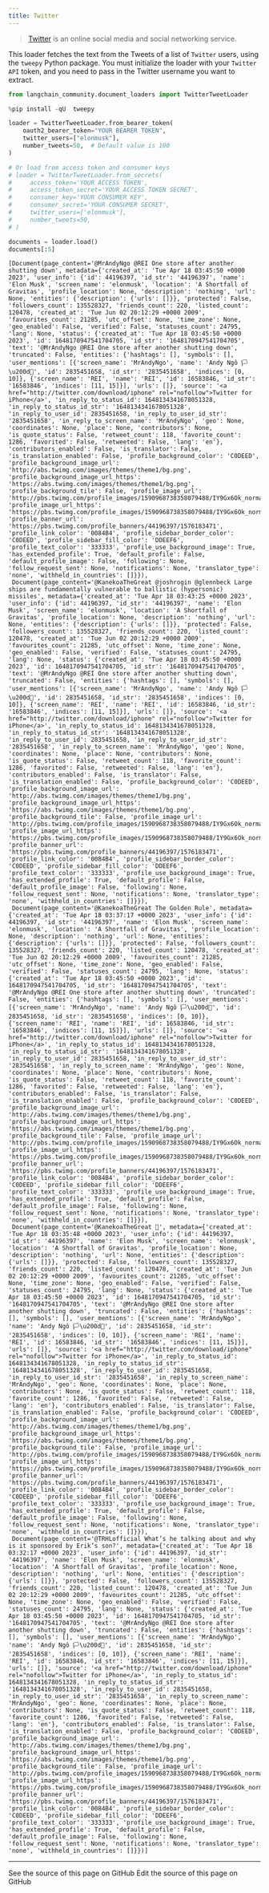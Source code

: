 ```yaml
---
title: Twitter
---
```


>[Twitter](https://twitter.com/) is an online social media and social networking service.

This loader fetches the text from the Tweets of a list of `Twitter` users, using the `tweepy` Python package.
You must initialize the loader with your `Twitter API` token, and you need to pass in the Twitter username you want to extract.

```python
from langchain_community.document_loaders import TwitterTweetLoader
```

```python
%pip install -qU  tweepy
```

```python
loader = TwitterTweetLoader.from_bearer_token(
    oauth2_bearer_token="YOUR BEARER TOKEN",
    twitter_users=["elonmusk"],
    number_tweets=50,  # Default value is 100
)

# Or load from access token and consumer keys
# loader = TwitterTweetLoader.from_secrets(
#     access_token='YOUR ACCESS TOKEN',
#     access_token_secret='YOUR ACCESS TOKEN SECRET',
#     consumer_key='YOUR CONSUMER KEY',
#     consumer_secret='YOUR CONSUMER SECRET',
#     twitter_users=['elonmusk'],
#     number_tweets=50,
# )
```

```python
documents = loader.load()
documents[:5]
```

```output
[Document(page_content='@MrAndyNgo @REI One store after another shutting down', metadata={'created_at': 'Tue Apr 18 03:45:50 +0000 2023', 'user_info': {'id': 44196397, 'id_str': '44196397', 'name': 'Elon Musk', 'screen_name': 'elonmusk', 'location': 'A Shortfall of Gravitas', 'profile_location': None, 'description': 'nothing', 'url': None, 'entities': {'description': {'urls': []}}, 'protected': False, 'followers_count': 135528327, 'friends_count': 220, 'listed_count': 120478, 'created_at': 'Tue Jun 02 20:12:29 +0000 2009', 'favourites_count': 21285, 'utc_offset': None, 'time_zone': None, 'geo_enabled': False, 'verified': False, 'statuses_count': 24795, 'lang': None, 'status': {'created_at': 'Tue Apr 18 03:45:50 +0000 2023', 'id': 1648170947541704705, 'id_str': '1648170947541704705', 'text': '@MrAndyNgo @REI One store after another shutting down', 'truncated': False, 'entities': {'hashtags': [], 'symbols': [], 'user_mentions': [{'screen_name': 'MrAndyNgo', 'name': 'Andy Ngô 🏳️\u200d🌈', 'id': 2835451658, 'id_str': '2835451658', 'indices': [0, 10]}, {'screen_name': 'REI', 'name': 'REI', 'id': 16583846, 'id_str': '16583846', 'indices': [11, 15]}], 'urls': []}, 'source': '<a href="http://twitter.com/download/iphone" rel="nofollow">Twitter for iPhone</a>', 'in_reply_to_status_id': 1648134341678051328, 'in_reply_to_status_id_str': '1648134341678051328', 'in_reply_to_user_id': 2835451658, 'in_reply_to_user_id_str': '2835451658', 'in_reply_to_screen_name': 'MrAndyNgo', 'geo': None, 'coordinates': None, 'place': None, 'contributors': None, 'is_quote_status': False, 'retweet_count': 118, 'favorite_count': 1286, 'favorited': False, 'retweeted': False, 'lang': 'en'}, 'contributors_enabled': False, 'is_translator': False, 'is_translation_enabled': False, 'profile_background_color': 'C0DEED', 'profile_background_image_url': 'http://abs.twimg.com/images/themes/theme1/bg.png', 'profile_background_image_url_https': 'https://abs.twimg.com/images/themes/theme1/bg.png', 'profile_background_tile': False, 'profile_image_url': 'http://pbs.twimg.com/profile_images/1590968738358079488/IY9Gx6Ok_normal.jpg', 'profile_image_url_https': 'https://pbs.twimg.com/profile_images/1590968738358079488/IY9Gx6Ok_normal.jpg', 'profile_banner_url': 'https://pbs.twimg.com/profile_banners/44196397/1576183471', 'profile_link_color': '0084B4', 'profile_sidebar_border_color': 'C0DEED', 'profile_sidebar_fill_color': 'DDEEF6', 'profile_text_color': '333333', 'profile_use_background_image': True, 'has_extended_profile': True, 'default_profile': False, 'default_profile_image': False, 'following': None, 'follow_request_sent': None, 'notifications': None, 'translator_type': 'none', 'withheld_in_countries': []}}),
 Document(page_content='@KanekoaTheGreat @joshrogin @glennbeck Large ships are fundamentally vulnerable to ballistic (hypersonic) missiles', metadata={'created_at': 'Tue Apr 18 03:43:25 +0000 2023', 'user_info': {'id': 44196397, 'id_str': '44196397', 'name': 'Elon Musk', 'screen_name': 'elonmusk', 'location': 'A Shortfall of Gravitas', 'profile_location': None, 'description': 'nothing', 'url': None, 'entities': {'description': {'urls': []}}, 'protected': False, 'followers_count': 135528327, 'friends_count': 220, 'listed_count': 120478, 'created_at': 'Tue Jun 02 20:12:29 +0000 2009', 'favourites_count': 21285, 'utc_offset': None, 'time_zone': None, 'geo_enabled': False, 'verified': False, 'statuses_count': 24795, 'lang': None, 'status': {'created_at': 'Tue Apr 18 03:45:50 +0000 2023', 'id': 1648170947541704705, 'id_str': '1648170947541704705', 'text': '@MrAndyNgo @REI One store after another shutting down', 'truncated': False, 'entities': {'hashtags': [], 'symbols': [], 'user_mentions': [{'screen_name': 'MrAndyNgo', 'name': 'Andy Ngô 🏳️\u200d🌈', 'id': 2835451658, 'id_str': '2835451658', 'indices': [0, 10]}, {'screen_name': 'REI', 'name': 'REI', 'id': 16583846, 'id_str': '16583846', 'indices': [11, 15]}], 'urls': []}, 'source': '<a href="http://twitter.com/download/iphone" rel="nofollow">Twitter for iPhone</a>', 'in_reply_to_status_id': 1648134341678051328, 'in_reply_to_status_id_str': '1648134341678051328', 'in_reply_to_user_id': 2835451658, 'in_reply_to_user_id_str': '2835451658', 'in_reply_to_screen_name': 'MrAndyNgo', 'geo': None, 'coordinates': None, 'place': None, 'contributors': None, 'is_quote_status': False, 'retweet_count': 118, 'favorite_count': 1286, 'favorited': False, 'retweeted': False, 'lang': 'en'}, 'contributors_enabled': False, 'is_translator': False, 'is_translation_enabled': False, 'profile_background_color': 'C0DEED', 'profile_background_image_url': 'http://abs.twimg.com/images/themes/theme1/bg.png', 'profile_background_image_url_https': 'https://abs.twimg.com/images/themes/theme1/bg.png', 'profile_background_tile': False, 'profile_image_url': 'http://pbs.twimg.com/profile_images/1590968738358079488/IY9Gx6Ok_normal.jpg', 'profile_image_url_https': 'https://pbs.twimg.com/profile_images/1590968738358079488/IY9Gx6Ok_normal.jpg', 'profile_banner_url': 'https://pbs.twimg.com/profile_banners/44196397/1576183471', 'profile_link_color': '0084B4', 'profile_sidebar_border_color': 'C0DEED', 'profile_sidebar_fill_color': 'DDEEF6', 'profile_text_color': '333333', 'profile_use_background_image': True, 'has_extended_profile': True, 'default_profile': False, 'default_profile_image': False, 'following': None, 'follow_request_sent': None, 'notifications': None, 'translator_type': 'none', 'withheld_in_countries': []}}),
 Document(page_content='@KanekoaTheGreat The Golden Rule', metadata={'created_at': 'Tue Apr 18 03:37:17 +0000 2023', 'user_info': {'id': 44196397, 'id_str': '44196397', 'name': 'Elon Musk', 'screen_name': 'elonmusk', 'location': 'A Shortfall of Gravitas', 'profile_location': None, 'description': 'nothing', 'url': None, 'entities': {'description': {'urls': []}}, 'protected': False, 'followers_count': 135528327, 'friends_count': 220, 'listed_count': 120478, 'created_at': 'Tue Jun 02 20:12:29 +0000 2009', 'favourites_count': 21285, 'utc_offset': None, 'time_zone': None, 'geo_enabled': False, 'verified': False, 'statuses_count': 24795, 'lang': None, 'status': {'created_at': 'Tue Apr 18 03:45:50 +0000 2023', 'id': 1648170947541704705, 'id_str': '1648170947541704705', 'text': '@MrAndyNgo @REI One store after another shutting down', 'truncated': False, 'entities': {'hashtags': [], 'symbols': [], 'user_mentions': [{'screen_name': 'MrAndyNgo', 'name': 'Andy Ngô 🏳️\u200d🌈', 'id': 2835451658, 'id_str': '2835451658', 'indices': [0, 10]}, {'screen_name': 'REI', 'name': 'REI', 'id': 16583846, 'id_str': '16583846', 'indices': [11, 15]}], 'urls': []}, 'source': '<a href="http://twitter.com/download/iphone" rel="nofollow">Twitter for iPhone</a>', 'in_reply_to_status_id': 1648134341678051328, 'in_reply_to_status_id_str': '1648134341678051328', 'in_reply_to_user_id': 2835451658, 'in_reply_to_user_id_str': '2835451658', 'in_reply_to_screen_name': 'MrAndyNgo', 'geo': None, 'coordinates': None, 'place': None, 'contributors': None, 'is_quote_status': False, 'retweet_count': 118, 'favorite_count': 1286, 'favorited': False, 'retweeted': False, 'lang': 'en'}, 'contributors_enabled': False, 'is_translator': False, 'is_translation_enabled': False, 'profile_background_color': 'C0DEED', 'profile_background_image_url': 'http://abs.twimg.com/images/themes/theme1/bg.png', 'profile_background_image_url_https': 'https://abs.twimg.com/images/themes/theme1/bg.png', 'profile_background_tile': False, 'profile_image_url': 'http://pbs.twimg.com/profile_images/1590968738358079488/IY9Gx6Ok_normal.jpg', 'profile_image_url_https': 'https://pbs.twimg.com/profile_images/1590968738358079488/IY9Gx6Ok_normal.jpg', 'profile_banner_url': 'https://pbs.twimg.com/profile_banners/44196397/1576183471', 'profile_link_color': '0084B4', 'profile_sidebar_border_color': 'C0DEED', 'profile_sidebar_fill_color': 'DDEEF6', 'profile_text_color': '333333', 'profile_use_background_image': True, 'has_extended_profile': True, 'default_profile': False, 'default_profile_image': False, 'following': None, 'follow_request_sent': None, 'notifications': None, 'translator_type': 'none', 'withheld_in_countries': []}}),
 Document(page_content='@KanekoaTheGreat 🧐', metadata={'created_at': 'Tue Apr 18 03:35:48 +0000 2023', 'user_info': {'id': 44196397, 'id_str': '44196397', 'name': 'Elon Musk', 'screen_name': 'elonmusk', 'location': 'A Shortfall of Gravitas', 'profile_location': None, 'description': 'nothing', 'url': None, 'entities': {'description': {'urls': []}}, 'protected': False, 'followers_count': 135528327, 'friends_count': 220, 'listed_count': 120478, 'created_at': 'Tue Jun 02 20:12:29 +0000 2009', 'favourites_count': 21285, 'utc_offset': None, 'time_zone': None, 'geo_enabled': False, 'verified': False, 'statuses_count': 24795, 'lang': None, 'status': {'created_at': 'Tue Apr 18 03:45:50 +0000 2023', 'id': 1648170947541704705, 'id_str': '1648170947541704705', 'text': '@MrAndyNgo @REI One store after another shutting down', 'truncated': False, 'entities': {'hashtags': [], 'symbols': [], 'user_mentions': [{'screen_name': 'MrAndyNgo', 'name': 'Andy Ngô 🏳️\u200d🌈', 'id': 2835451658, 'id_str': '2835451658', 'indices': [0, 10]}, {'screen_name': 'REI', 'name': 'REI', 'id': 16583846, 'id_str': '16583846', 'indices': [11, 15]}], 'urls': []}, 'source': '<a href="http://twitter.com/download/iphone" rel="nofollow">Twitter for iPhone</a>', 'in_reply_to_status_id': 1648134341678051328, 'in_reply_to_status_id_str': '1648134341678051328', 'in_reply_to_user_id': 2835451658, 'in_reply_to_user_id_str': '2835451658', 'in_reply_to_screen_name': 'MrAndyNgo', 'geo': None, 'coordinates': None, 'place': None, 'contributors': None, 'is_quote_status': False, 'retweet_count': 118, 'favorite_count': 1286, 'favorited': False, 'retweeted': False, 'lang': 'en'}, 'contributors_enabled': False, 'is_translator': False, 'is_translation_enabled': False, 'profile_background_color': 'C0DEED', 'profile_background_image_url': 'http://abs.twimg.com/images/themes/theme1/bg.png', 'profile_background_image_url_https': 'https://abs.twimg.com/images/themes/theme1/bg.png', 'profile_background_tile': False, 'profile_image_url': 'http://pbs.twimg.com/profile_images/1590968738358079488/IY9Gx6Ok_normal.jpg', 'profile_image_url_https': 'https://pbs.twimg.com/profile_images/1590968738358079488/IY9Gx6Ok_normal.jpg', 'profile_banner_url': 'https://pbs.twimg.com/profile_banners/44196397/1576183471', 'profile_link_color': '0084B4', 'profile_sidebar_border_color': 'C0DEED', 'profile_sidebar_fill_color': 'DDEEF6', 'profile_text_color': '333333', 'profile_use_background_image': True, 'has_extended_profile': True, 'default_profile': False, 'default_profile_image': False, 'following': None, 'follow_request_sent': None, 'notifications': None, 'translator_type': 'none', 'withheld_in_countries': []}}),
 Document(page_content='@TRHLofficial What’s he talking about and why is it sponsored by Erik’s son?', metadata={'created_at': 'Tue Apr 18 03:32:17 +0000 2023', 'user_info': {'id': 44196397, 'id_str': '44196397', 'name': 'Elon Musk', 'screen_name': 'elonmusk', 'location': 'A Shortfall of Gravitas', 'profile_location': None, 'description': 'nothing', 'url': None, 'entities': {'description': {'urls': []}}, 'protected': False, 'followers_count': 135528327, 'friends_count': 220, 'listed_count': 120478, 'created_at': 'Tue Jun 02 20:12:29 +0000 2009', 'favourites_count': 21285, 'utc_offset': None, 'time_zone': None, 'geo_enabled': False, 'verified': False, 'statuses_count': 24795, 'lang': None, 'status': {'created_at': 'Tue Apr 18 03:45:50 +0000 2023', 'id': 1648170947541704705, 'id_str': '1648170947541704705', 'text': '@MrAndyNgo @REI One store after another shutting down', 'truncated': False, 'entities': {'hashtags': [], 'symbols': [], 'user_mentions': [{'screen_name': 'MrAndyNgo', 'name': 'Andy Ngô 🏳️\u200d🌈', 'id': 2835451658, 'id_str': '2835451658', 'indices': [0, 10]}, {'screen_name': 'REI', 'name': 'REI', 'id': 16583846, 'id_str': '16583846', 'indices': [11, 15]}], 'urls': []}, 'source': '<a href="http://twitter.com/download/iphone" rel="nofollow">Twitter for iPhone</a>', 'in_reply_to_status_id': 1648134341678051328, 'in_reply_to_status_id_str': '1648134341678051328', 'in_reply_to_user_id': 2835451658, 'in_reply_to_user_id_str': '2835451658', 'in_reply_to_screen_name': 'MrAndyNgo', 'geo': None, 'coordinates': None, 'place': None, 'contributors': None, 'is_quote_status': False, 'retweet_count': 118, 'favorite_count': 1286, 'favorited': False, 'retweeted': False, 'lang': 'en'}, 'contributors_enabled': False, 'is_translator': False, 'is_translation_enabled': False, 'profile_background_color': 'C0DEED', 'profile_background_image_url': 'http://abs.twimg.com/images/themes/theme1/bg.png', 'profile_background_image_url_https': 'https://abs.twimg.com/images/themes/theme1/bg.png', 'profile_background_tile': False, 'profile_image_url': 'http://pbs.twimg.com/profile_images/1590968738358079488/IY9Gx6Ok_normal.jpg', 'profile_image_url_https': 'https://pbs.twimg.com/profile_images/1590968738358079488/IY9Gx6Ok_normal.jpg', 'profile_banner_url': 'https://pbs.twimg.com/profile_banners/44196397/1576183471', 'profile_link_color': '0084B4', 'profile_sidebar_border_color': 'C0DEED', 'profile_sidebar_fill_color': 'DDEEF6', 'profile_text_color': '333333', 'profile_use_background_image': True, 'has_extended_profile': True, 'default_profile': False, 'default_profile_image': False, 'following': None, 'follow_request_sent': None, 'notifications': None, 'translator_type': 'none', 'withheld_in_countries': []}})]
```

---

<CardGroup cols={2}>
  <Card title="View Source" icon="eye" href="https://github.com/langchain-ai/docs/blob/main/src/oss/python/integrations/document_loaders/twitter.mdx">
    See the source of this page on GitHub
  </Card>
  <Card title="Edit Source" icon="pen-to-square" href="https://github.com/langchain-ai/docs/edit/main/src/oss/python/integrations/document_loaders/twitter.mdx">
    Edit the source of this page on GitHub
  </Card>
</CardGroup>
